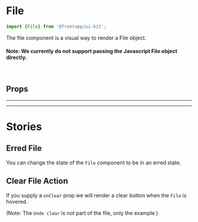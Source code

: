 
<Meta title="Components/File" of={File} />

# File

<Canvas>
  <Story id="components-file--basic" />
</Canvas>

```typescript
import {File} from '@frontapp/ui-kit';
```

The file component is a visual way to render a File object.

#### Note: We currently do not support passing the Javascript File object directly.

<br />

## Props

<PureArgsTable of={File} />

<hr />
<hr />

# Stories

## Erred File

<Canvas>
  <Story id="components-file--erred" />
</Canvas>

You can change the state of the `File` component to be in an erred state.

## Clear File Action

<Canvas>
  <Story id="components-file--on-clear" />
</Canvas>

If you supply a `onClear` prop we will render a clear button when the `File` is hovered.

(Note: The `Undo clear` is not part of the file, only the example.)

